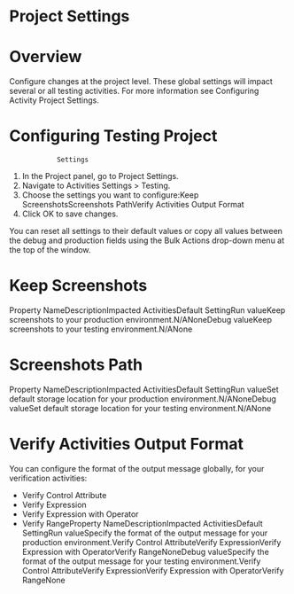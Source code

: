 ﻿# Project Settings

# Overview

Configure changes at the project level. These global settings will impact several or all testing activities. For more information see Configuring Activity Project Settings.

# Configuring Testing Project
                Settings

1. In the Project panel, go to Project Settings.
2. Navigate to Activities Settings > Testing.
3. Choose the settings you want to configure:Keep ScreenshotsScreenshots PathVerify Activities Output Format
4. Click OK to save changes.

You can reset all settings to their default values or copy all values between the
                debug and production fields using the Bulk Actions drop-down menu at the top
                of the window.

# Keep Screenshots

Property NameDescriptionImpacted ActivitiesDefault SettingRun valueKeep screenshots to your production environment.N/ANoneDebug valueKeep screenshots to your testing environment.N/ANone

# Screenshots Path

Property NameDescriptionImpacted ActivitiesDefault SettingRun valueSet default storage location for your production
                                        environment.N/ANoneDebug valueSet default storage location for your testing
                                        environment.N/ANone

# Verify Activities Output Format

You can configure the format of the output message globally, for your verification
                activities:

* Verify Control Attribute
* Verify Expression
* Verify Expression with Operator
* Verify RangeProperty NameDescriptionImpacted ActivitiesDefault SettingRun valueSpecify the format of the output message for your production environment.Verify Control AttributeVerify ExpressionVerify Expression with OperatorVerify RangeNoneDebug valueSpecify the format of the output message for your testing environment.Verify Control AttributeVerify ExpressionVerify Expression with OperatorVerify RangeNone
